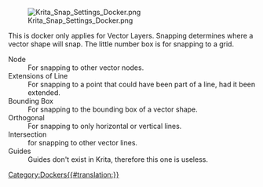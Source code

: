 {{Warning|This docker has been removed in Krita 3.0. For more information on how to do this instead, consult the [[Special:MyLanguage/Snapping|Snapping page]]}}

[[File:Krita_Snap_Settings_Docker.png]]

This is docker only applies for Vector Layers. Snapping determines where a vector shape will snap. The little number box is for snapping to a grid.

;Node
:For snapping to other vector nodes.
;Extensions of Line
:For snapping to a point that could have been part of a line, had it been extended.
;Bounding Box
:For snapping to the bounding box of a vector shape.
;Orthogonal
:For snapping to only horizontal or vertical lines.
;Intersection
:for snapping to other vector lines.
;Guides
:Guides don't exist in Krita, therefore this one is useless.

[[Category:Dockers{{#translation:}}]]
